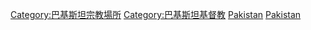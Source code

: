 [[Category:巴基斯坦宗教場所|Category:巴基斯坦宗教場所]]
[[Category:巴基斯坦基督教|Category:巴基斯坦基督教]]
[[Category:亞洲教堂|Pakistan]]
[[Category:各国教堂|Pakistan]]